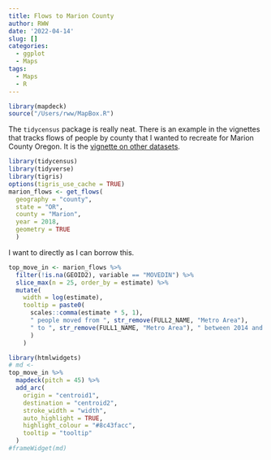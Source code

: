 ```yaml
---
title: Flows to Marion County
author: RWW
date: '2022-04-14'
slug: []
categories:
  - ggplot
  - Maps
tags:
  - Maps
  - R
---
```


```r
library(mapdeck)
source("/Users/rww/MapBox.R")
```


The `tidycensus` package is really neat.  There is an example in the vignettes that tracks flows of people by county that I wanted to recreate for Marion County Oregon.  It is the [vignette on other datasets](https://walker-data.com/tidycensus/articles/other-datasets.html).

```r
library(tidycensus)
library(tidyverse)
library(tigris)
options(tigris_use_cache = TRUE)
marion_flows <- get_flows(
  geography = "county",
  state = "OR",
  county = "Marion",
  year = 2018,
  geometry = TRUE
  )
```

I want to directly as I can borrow this.

```r
top_move_in <- marion_flows %>% 
  filter(!is.na(GEOID2), variable == "MOVEDIN") %>% 
  slice_max(n = 25, order_by = estimate) %>% 
  mutate(
    width = log(estimate),
    tooltip = paste0(
      scales::comma(estimate * 5, 1),
      " people moved from ", str_remove(FULL2_NAME, "Metro Area"),
      " to ", str_remove(FULL1_NAME, "Metro Area"), " between 2014 and 2018"
      )
    )
```

```r
library(htmlwidgets)
# md <- 
top_move_in %>% 
  mapdeck(pitch = 45) %>% 
  add_arc(
    origin = "centroid1",
    destination = "centroid2",
    stroke_width = "width",
    auto_highlight = TRUE,
    highlight_colour = "#8c43facc",
    tooltip = "tooltip"
  )
#frameWidget(md)
```

